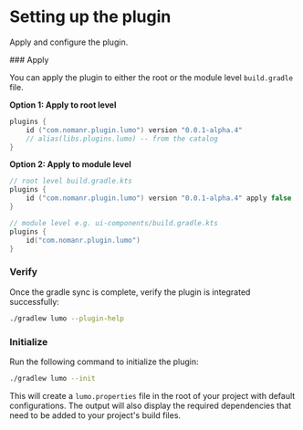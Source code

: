 
# Setting up the plugin

Apply and configure the plugin.

<Steps>
### Apply

You can apply the plugin to either the root or the module level `build.gradle` file.

**Option 1: Apply to root level**

```kotlin
plugins {
    id ("com.nomanr.plugin.lumo") version "0.0.1-alpha.4"
    // alias(libs.plugins.lumo) -- from the catalog
}
```

**Option 2: Apply to module level**

```kotlin
// root level build.gradle.kts
plugins {
    id ("com.nomanr.plugin.lumo") version "0.0.1-alpha.4" apply false
}

// module level e.g. ui-components/build.gradle.kts
plugins {
    id("com.nomanr.plugin.lumo")
}
```

### Verify

Once the gradle sync is complete, verify the plugin is integrated successfully:

```bash
./gradlew lumo --plugin-help
```

### Initialize

Run the following command to initialize the plugin:

```bash
./gradlew lumo --init
```

This will create a `lumo.properties` file in the root of your project with default configurations. The output will also display the required dependencies that need to be added to your project's build files.

</Steps>
